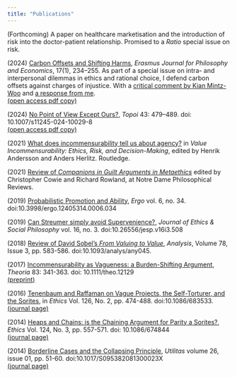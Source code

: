 ```yaml
---
title: "Publications"
---
```



\(Forthcoming\) A paper on healthcare marketisation and the
introduction of risk into the doctor-patient relationship. Promised to
a *Ratio* special issue on risk.

\(2024\) [Carbon Offsets and Shifting
Harms](https://doi.org/10.23941/ejpe.v17i1.790), *Erasmus Journal for
Philosophy and Economics*, 17(1), 234–255. As part of a special issue
on intra- and interpersonal dilemmas in ethics and rational choice, I
defend carbon offsets against charges of injustice. With a [critical
comment by Kian
Mintz-Woo](https://www.ejpe.org/journal/article/view/870) and [a
response from me](https://www.ejpe.org/journal/article/view/882).  
[(open access pdf copy)](PDFs/2024-ejpe-offsets.pdf)

\(2024\) [No Point of View Except Ours?](https://doi.org/10.1007/s11245-024-10029-8), *Topoi* 43: 479–489.
doi: 10.1007/s11245-024-10029-8  
[(open access pdf copy)](PDFs/point.pdf)

\(2021\) [What does incommensurability tell us about agency?](https://dx.doi.org/10.4324/9781003148012-13) in
*Value Incommensurability: Ethics, Risk, and Decision-Making*, edited by
Henrik Andersson and Anders Herlitz. Routledge.

\(2021\) [Review of *Companions in Guilt Arguments in
Metaethics*](https://ndpr.nd.edu/reviews/companions-in-guilt-arguments-in-metaethics/)
edited by Christopher Cowie and Richard Rowland, at Notre Dame
Philosophical Reviews.

\(2019\) [Probabilistic Promotion and Ability](https://quod.lib.umich.edu/e/ergo/12405314.0006.034?view=text;rgn=main), *Ergo* vol. 6, no. 34.
doi:10.3998/ergo.12405314.0006.034

\(2019\) [Can Streumer simply avoid Supervenience?](http://www.jesp.org/index.php/jesp/article/view/508), *Journal of Ethics
& Social Philosophy* vol. 16, no. 3.
doi:10.26556/jesp.v16i3.508

\(2018\) [Review of David Sobel's *From Valuing to Value*](https://academic.oup.com/analysis/article/78/3/583/5067172?guestAccessKey=084f2945-dc93-487b-a275-a76deff0fdc4), *Analysis*,
Volume 78, Issue 3, pp. 583-586. doi:10.1093/analys/any045.


\(2017\) [Incommensurability as Vagueness: a Burden-Shifting Argument](https://onlinelibrary.wiley.com/doi/10.1111/theo.12129),
*Theoria* 83: 341-363. doi: 10.1111/theo.12129  
[(preprint)](PDFs/2017-theoria-preprint.pdf)

\(2016\) [Tenenbaum and Raffaman on Vague Projects, the Self-Torturer,
and the Sorites](./PDFs/TenRaf.pdf), in *Ethics* Vol. 126, No. 2, pp. 474-488.
doi:10.1086/683533.  
[(journal page)](https://www.journals.uchicago.edu/doi/10.1086/683533)

\(2014\) [Heaps and Chains: is the Chaining Argument for Parity a
Sorites?](./PDFs/HeapsAndChains.pdf), *Ethics* Vol. 124, No. 3, pp. 557-571. doi: 10.1086/674844  
[(journal page)](https://www.journals.uchicago.edu/doi/10.1086/674844)

\(2014\) [Borderline Cases and the Collapsing Principle](./PDFs/CollapsingPrinciple.pdf), *Utilitas*
volume 26, issue 01, pp. 51-60. doi:10.1017/S095382081300023X  
[(journal page)](https://www.cambridge.org/core/journals/utilitas/article/abs/borderline-cases-and-the-collapsing-principle/C940F584A3DAA897D0CE0FAE3FEE0715)


